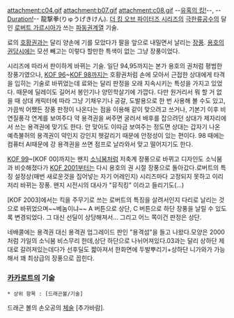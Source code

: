 attachment:c04.gif
attachment:b07.gif
attachment:c08.gif
--[[몬데그린/대전액션게임|유혹의 킹!]]--, --[[몬데그린/대전액션게임|Duration!]]--
龍撃拳(りゅうげきけん). [[더 킹 오브 파이터즈 시리즈]]의 [[극한류]]공수의 달인 [[로버트 가르시아]]가 쓰는 [[파동권]]계열 기술. 

료의 [[호황권]]과는 달리 양손에 기를 모았다가 팔을 앞으로 내밀면서 날리는 [[장풍]]. [[용호의 권]]당시에는 모션 빼고는 이렇다 할만한 특색이 없는 그냥 장풍이었다. 

시리즈에 따라서 판이하게 바뀌는 기술. 일단 94,95까지는 본가 용호의 권처럼 평범한 장풍기였으나, [[KOF 96]]~[[KOF 98]]까지는 호황권처럼 손에 모아서 근접한 상대에게 타격을 입히는 기술로 바뀌었는데 료와는 달리 판정을 오래 지속시키는 특성을 가지고 있었다. 때문에 딜레이도 길어서 봉인기나 양민학살기에 가깝다. 다만 원거리서 뭐 할 거 없을 때 상대 캐릭터에 따라 그냥 기채우기나 공갈, 도발용으로 한 번 사용해 볼 수도 있고, 가끔씩 어쨌든 장풍 판정이 나온다는 점을 이용해 같이 맞으려고 쓰거나, 기본기 이후 비연질풍각 연계를 보여주다 약 용격권을 써주면 굴러서 배후를 잡으려던 상대가 제자리에서 쓰는 용격권에 맞기도 한다. 안 맞아도 이따금 보여주는 정도면 상대는 갑자기 나온 예측불허의 용격권이 약인지 강인지 헷갈리기 때문에 안정성이 있는 편이다. 98 때에는 컴퓨터 AI때문에 강 용격권을 쓰면 점프로 날라와서 맞고 떨어지기도 한다.

[[KOF 99]]~[KOF 00]까지는 왠지 [[소닉붐]]처럼 저축계 장풍으로 바뀌고 디자인도 소닉붐과 비슷해졌다가 [[KOF 2001]]부터는 다시 용호의 권 시절 장풍으로 돌아갔다.로버트의 특징 설정상(매번 새로운것을 집어넣는 자기 어레인지) 시리즈마다 고정되지 못하고 이리저리 바뀌는 장풍. 왠지 시전시의 대사가 "뮤직킹" 이라고 들리기도(...)

[KOF 2003]에서는 킥을 주무기로 쓰는 로버트의 특징을 살려서인지 다리로 날리는 것으로 바뀌었으며~~베놈이냐~~ A 버튼으로 상단, C 버튼으로 하단 장풍을 날릴 수 있도록 변경되었다. 그 대신 선딜이 상당해져서... 그리고 어느 쪽이건 판정은 상단.

네배콜에는 용격권 대신 용격권 업그레이드 판인 "용격섬"을 들고 나왔다.모양은 2000처럼 가일의 소닉붐 비스무리 한데,상단 하단으로 나뉘어져있다.03과는 달리 상하단 제대로 갈려져있는데다가 선후딜도 짧아져서 한화면에 두발뿌리기+상하단 니가와가 가능해서 꽤 최상급의 장풍으로 꼽힌다.
=== [[카카로트]]의 기술 ===
 * 상위 항목 : [드래곤볼/기술]

드래곤 볼의 손오공의 [[체술]]
[추가바람].
